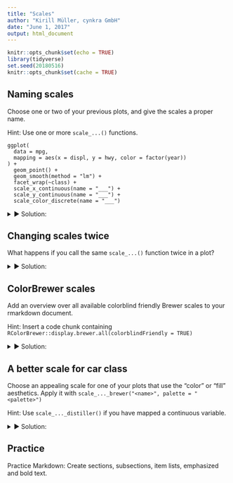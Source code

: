 ```yaml
---
title: "Scales"
author: "Kirill Müller, cynkra GmbH"
date: "June 1, 2017"
output: html_document
---
```


```r
knitr::opts_chunk$set(echo = TRUE)
library(tidyverse)
set.seed(20180516)
knitr::opts_chunk$set(cache = TRUE)
```

## Naming scales

Choose one or two of your previous plots, and give the scales a proper name.

Hint: Use one or more `scale_...()` functions.
   
```
ggplot(
  data = mpg,
  mapping = aes(x = displ, y = hwy, color = factor(year))
) +
  geom_point() +
  geom_smooth(method = "lm") +
  facet_wrap(~class) +
  scale_x_continuous(name = "___") +
  scale_y_continuous(name = "___") +
  scale_color_discrete(name = "___")
```

<details>
<summary>&#x25BA; Solution:</summary>
Reusing a plot from the previous exercise:

```r
ggplot(data = mpg) +
  geom_point(
    mapping = aes(x = displ, y = hwy, color = factor(year))
  ) +
  geom_smooth(
    mapping = aes(x = displ, y = hwy, color = factor(year)),
    method = "lm"
  ) +
  facet_wrap(~class) +
  scale_x_continuous(name = "Displacement") +
  scale_y_continuous(name = "Fuel economy [miles per gallon]") +
  scale_color_discrete(name = "Year")
```

There exist shortcuts `xlab()` and `ylab()` for x and y labels, but not for color or fill. I recommend to stick with the explicit versions.
</details>

## Changing scales twice

What happens if you call the same `scale_...()` function twice in a plot?

<details>
<summary>&#x25BA; Solution:</summary>
A warning occurs:

```r
ggplot(data = mpg) +
  geom_point(mapping = aes(x = displ, y = hwy)) +
  scale_x_continuous(name = "Displacement") +
  scale_x_continuous(name = "Displacement")
```
</details>

## ColorBrewer scales

Add an overview over all available colorblind friendly Brewer scales to your rmarkdown document.

Hint: Insert a code chunk containing `RColorBrewer::display.brewer.all(colorblindFriendly = TRUE)`

<details>
<summary>&#x25BA; Solution:</summary>
```r
RColorBrewer::display.brewer.all(colorblindFriendly = TRUE)
```
</details>

## A better scale for car class

Choose an appealing scale for one of your plots that use the "color" or "fill" aesthetics. Apply it with `scale_..._brewer("<name>", palette = "<palette>")`

Hint: Use `scale_..._distiller()` if you have mapped a continuous variable.

<details>
<summary>&#x25BA; Solution:</summary>
```r
ggplot(data = mpg) +
  geom_jitter(mapping = aes(x = displ, y = hwy, color = class)) +
  scale_x_continuous(name = "Displacement") +
  scale_y_continuous(name = "Fuel economy [miles per gallon]") +
  scale_color_brewer(name = "Car class", palette = "Set2")
```
</details>

## Practice

Practice Markdown: Create sections, subsections, item lists, emphasized and bold text.
